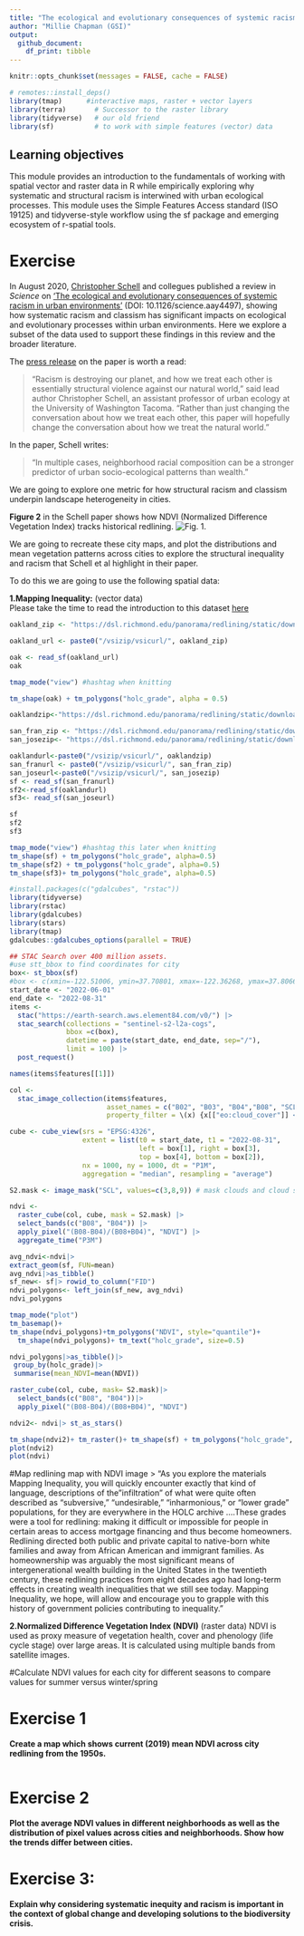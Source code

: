 ```yaml
---
title: "The ecological and evolutionary consequences of systemic racism"
author: "Millie Chapman (GSI)"
output: 
  github_document:
    df_print: tibble
---
```


```r
knitr::opts_chunk$set(messages = FALSE, cache = FALSE)

# remotes::install_deps()
library(tmap)      #interactive maps, raster + vector layers
library(terra)       # Successor to the raster library
library(tidyverse)   # our old friend
library(sf)          # to work with simple features (vector) data
```

## Learning objectives
This module provides an introduction to the fundamentals of working with spatial vector and raster data in R while empirically exploring why systematic and structural racism is interwined with urban ecological processes. This module uses the Simple Features Access standard (ISO 19125) and tidyverse-style workflow using the sf package and emerging ecosystem of r-spatial tools.

# Exercise 
In August 2020, [Christopher Schell](http://directory.tacoma.uw.edu/employee/cjschell) and collegues published a review in *Science* on ['The ecological and evolutionary consequences of systemic racism in urban environments'](https://science.sciencemag.org/content/early/2020/08/12/science.aay4497) (DOI: 10.1126/science.aay4497), showing how systematic racism and classism  has significant impacts on ecological and evolutionary processes within urban environments. Here we explore a subset of the data used to support these findings in this review and the broader literature.

The [press release](https://www.washington.edu/news/2020/08/13/systemic-racism-has-consequences-for-all-life-in-cities/) on the paper is worth a read:

> “Racism is destroying our planet, and how we treat each other is essentially structural violence against our natural world,” said lead author Christopher Schell, an assistant professor of urban ecology at the University of Washington Tacoma. “Rather than just changing the conversation about how we treat each other, this paper will hopefully change the conversation about how we treat the natural world.”

In the paper, Schell writes: 

 > "In multiple cases, neighborhood racial composition can be a stronger predictor of urban socio-ecological patterns than wealth."

We are going to explore one metric for how structural racism and classism underpin landscape heterogeneity in cities.

**Figure 2** in the Schell paper shows how NDVI (Normalized Difference Vegetation Index) tracks historical redlining.
![Fig. 1.](figures/fig2.png)

We are going to recreate these city maps, and plot the distributions and mean vegetation patterns across cities to explore the structural inequality and racism that Schell et al highlight in their paper.

To do this we are going to use the following spatial data:  

**1.Mapping Inequality:** (vector data)  
Please take the time to read the introduction to this dataset [here](https://dsl.richmond.edu/panorama/redlining/#loc=3/41.245/-105.469&text=intro)

```r
oakland_zip <- "https://dsl.richmond.edu/panorama/redlining/static/downloads/shapefiles/CAOakland1937.zip"

oakland_url <- paste0("/vsizip/vsicurl/", oakland_zip)

oak <- read_sf(oakland_url)
oak
```


```r
tmap_mode("view") #hashtag when knitting
```

```r
tm_shape(oak) + tm_polygons("holc_grade", alpha = 0.5)
```

```r

oaklandzip<-"https://dsl.richmond.edu/panorama/redlining/static/downloads/shapefiles/CAOakland1937.zip"

san_fran_zip <- "https://dsl.richmond.edu/panorama/redlining/static/downloads/shapefiles/CASanFrancisco1937.zip"
san_josezip<- "https://dsl.richmond.edu/panorama/redlining/static/downloads/shapefiles/CASanJose1937.zip"

oaklandurl<-paste0("/vsizip/vsicurl/", oaklandzip)
san_franurl <- paste0("/vsizip/vsicurl/", san_fran_zip)
san_joseurl<-paste0("/vsizip/vsicurl/", san_josezip)
sf <- read_sf(san_franurl)
sf2<-read_sf(oaklandurl)
sf3<- read_sf(san_joseurl)

sf
sf2
sf3
```
```r
tmap_mode("view") #hashtag this later when knitting 
tm_shape(sf) + tm_polygons("holc_grade", alpha=0.5)
tm_shape(sf2) + tm_polygons("holc_grade", alpha=0.5)
tm_shape(sf3)+ tm_polygons("holc_grade", alpha=0.5)
```

```r
#install.packages(c("gdalcubes", "rstac"))
library(tidyverse)
library(rstac)
library(gdalcubes)
library(stars)
library(tmap)
gdalcubes::gdalcubes_options(parallel = TRUE)
```

```r
## STAC Search over 400 million assets.
#use stt_bbox to find coordinates for city 
box<- st_bbox(sf)
#box <- c(xmin=-122.51006, ymin=37.70801, xmax=-122.36268, ymax=37.80668) 
start_date <- "2022-06-01"
end_date <- "2022-08-31"
items <- 
  stac("https://earth-search.aws.element84.com/v0/") |>
  stac_search(collections = "sentinel-s2-l2a-cogs",
              bbox =c(box),
              datetime = paste(start_date, end_date, sep="/"),
              limit = 100) |>
  post_request() 
```

```r
names(items$features[[1]])
```
```r
col <-
  stac_image_collection(items$features,
                        asset_names = c("B02", "B03", "B04","B08", "SCL"),
                        property_filter = \(x) {x[["eo:cloud_cover"]] < 20})#filter out images with more than 20 percent cloud cover
```

```r
cube <- cube_view(srs = "EPSG:4326",  
                  extent = list(t0 = start_date, t1 = "2022-08-31",
                                left = box[1], right = box[3],
                                top = box[4], bottom = box[2]),
                  nx = 1000, ny = 1000, dt = "P1M",
                  aggregation = "median", resampling = "average")

S2.mask <- image_mask("SCL", values=c(3,8,9)) # mask clouds and cloud shadows
```

```r
ndvi <- 
  raster_cube(col, cube, mask = S2.mask) |>
  select_bands(c("B08", "B04")) |>
  apply_pixel("(B08-B04)/(B08+B04)", "NDVI") |>
  aggregate_time("P3M") 

```

```r
avg_ndvi<-ndvi|>
extract_geom(sf, FUN=mean)
avg_ndvi|>as_tibble()
sf_new<- sf|> rowid_to_column("FID")
ndvi_polygons<- left_join(sf_new, avg_ndvi)
ndvi_polygons
```

```r
tmap_mode("plot")
tm_basemap()+
tm_shape(ndvi_polygons)+tm_polygons("NDVI", style="quantile")+
  tm_shape(ndvi_polygons)+ tm_text("holc_grade", size=0.5)
```

```r
ndvi_polygons|>as_tibble()|>
 group_by(holc_grade)|>
 summarise(mean_NDVI=mean(NDVI))

```

```r
raster_cube(col, cube, mask= S2.mask)|>
  select_bands(c("B08", "B04"))|>
  apply_pixel("(B08-B04)/(B08+B04)", "NDVI")
```
```r
ndvi2<- ndvi|> st_as_stars()

tm_shape(ndvi2)+ tm_raster()+ tm_shape(sf) + tm_polygons("holc_grade", alpha=0.5)
plot(ndvi2)
plot(ndvi)
```

#Map redlining map with NDVI image
> "As you explore the materials Mapping Inequality, you will quickly encounter exactly that kind of language, descriptions of the "infiltration" of what were quite often described as "subversive," "undesirable," "inharmonious," or "lower grade" populations, for they are everywhere in the HOLC archive ....These grades were a tool for redlining: making it difficult or impossible for people in certain areas to access mortgage financing and thus become homeowners. Redlining directed both public and private capital to native-born white families and away from African American and immigrant families. As homeownership was arguably the most significant means of intergenerational wealth building in the United States in the twentieth century, these redlining practices from eight decades ago had long-term effects in creating wealth inequalities that we still see today. Mapping Inequality, we hope, will allow and encourage you to grapple with this history of government policies contributing to inequality."

**2.Normalized Difference Vegetation Index (NDVI)** (raster data)
NDVI is used as proxy measure of vegetation health, cover and phenology (life cycle stage) over large areas. It is calculated using multiple bands from satellite images.

#Calculate NDVI values for each city for different seasons to compare values for summer versus winter/spring

# Exercise 1
**Create a map which shows current (2019) mean NDVI across city redlining from the 1950s.**

```r
```

# Exercise 2
**Plot the average NDVI values in different neighborhoods as well as the distribution of pixel values across cities and neighborhoods. Show how the trends differ between cities.**



# Exercise 3: 
**Explain why considering systematic inequity and racism is important in the context of global change and developing solutions to the biodiversity crisis.**

